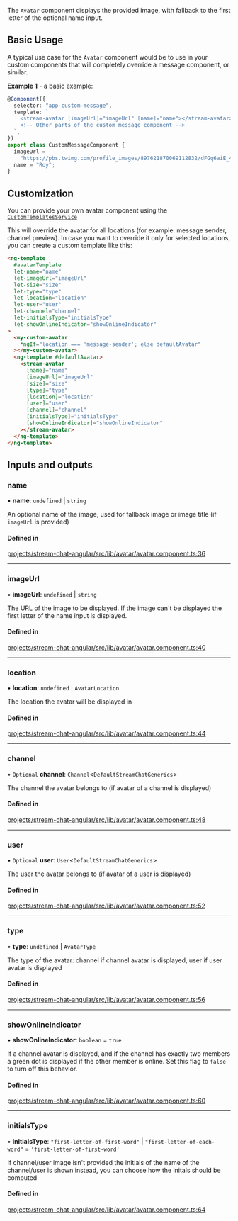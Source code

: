 The `Avatar` component displays the provided image, with fallback to the first letter of the optional name input.

## Basic Usage

A typical use case for the `Avatar` component would be to use in your custom components that will completely override a message component, or similar.

**Example 1** - a basic example:

```typescript
@Component({
  selector: "app-custom-message",
  template: `
    <stream-avatar [imageUrl]="imageUrl" [name]="name"></stream-avatar>
    <!-- Other parts of the custom message component -->
  `,
})
export class CustomMessageComponent {
  imageUrl =
    "https://pbs.twimg.com/profile_images/897621870069112832/dFGq6aiE_400x400.jpg";
  name = "Roy";
}
```

## Customization

You can provide your own avatar component using the [`CustomTemplatesService`](../services/CustomTemplatesService/#avatartemplate)

This will override the avatar for all locations (for example: message sender, channel preview). In case you want to override it only for selected locations, you can create a custom template like this:

```html
<ng-template
  #avatarTemplate
  let-name="name"
  let-imageUrl="imageUrl"
  let-size="size"
  let-type="type"
  let-location="location"
  let-user="user"
  let-channel="channel"
  let-initialsType="initialsType"
  let-showOnlineIndicator="showOnlineIndicator"
>
  <my-custom-avatar
    *ngIf="location === 'message-sender'; else defaultAvatar"
  ></my-custom-avatar>
  <ng-template #defaultAvatar>
    <stream-avatar
      [name]="name"
      [imageUrl]="imageUrl"
      [size]="size"
      [type]="type"
      [location]="location"
      [user]="user"
      [channel]="channel"
      [initialsType]="initialsType"
      [showOnlineIndicator]="showOnlineIndicator"
    ></stream-avatar>
  </ng-template>
</ng-template>
```

[//]: # "Start of generated content"
## Inputs and outputs 


### name

• **name**: `undefined` \| `string`

An optional name of the image, used for fallback image or image title (if `imageUrl` is provided)

#### Defined in

[projects/stream-chat-angular/src/lib/avatar/avatar.component.ts:36](https://github.com/GetStream/stream-chat-angular/blob/b2750f9bde74d91005813c34c12dd235b4e8d6c4/projects/stream-chat-angular/src/lib/avatar/avatar.component.ts#L36)

___

### imageUrl

• **imageUrl**: `undefined` \| `string`

The URL of the image to be displayed. If the image can't be displayed the first letter of the name input is displayed.

#### Defined in

[projects/stream-chat-angular/src/lib/avatar/avatar.component.ts:40](https://github.com/GetStream/stream-chat-angular/blob/b2750f9bde74d91005813c34c12dd235b4e8d6c4/projects/stream-chat-angular/src/lib/avatar/avatar.component.ts#L40)

___

### location

• **location**: `undefined` \| `AvatarLocation`

The location the avatar will be displayed in

#### Defined in

[projects/stream-chat-angular/src/lib/avatar/avatar.component.ts:44](https://github.com/GetStream/stream-chat-angular/blob/b2750f9bde74d91005813c34c12dd235b4e8d6c4/projects/stream-chat-angular/src/lib/avatar/avatar.component.ts#L44)

___

### channel

• `Optional` **channel**: `Channel`\<`DefaultStreamChatGenerics`\>

The channel the avatar belongs to (if avatar of a channel is displayed)

#### Defined in

[projects/stream-chat-angular/src/lib/avatar/avatar.component.ts:48](https://github.com/GetStream/stream-chat-angular/blob/b2750f9bde74d91005813c34c12dd235b4e8d6c4/projects/stream-chat-angular/src/lib/avatar/avatar.component.ts#L48)

___

### user

• `Optional` **user**: `User`\<`DefaultStreamChatGenerics`\>

The user the avatar belongs to (if avatar of a user is displayed)

#### Defined in

[projects/stream-chat-angular/src/lib/avatar/avatar.component.ts:52](https://github.com/GetStream/stream-chat-angular/blob/b2750f9bde74d91005813c34c12dd235b4e8d6c4/projects/stream-chat-angular/src/lib/avatar/avatar.component.ts#L52)

___

### type

• **type**: `undefined` \| `AvatarType`

The type of the avatar: channel if channel avatar is displayed, user if user avatar is displayed

#### Defined in

[projects/stream-chat-angular/src/lib/avatar/avatar.component.ts:56](https://github.com/GetStream/stream-chat-angular/blob/b2750f9bde74d91005813c34c12dd235b4e8d6c4/projects/stream-chat-angular/src/lib/avatar/avatar.component.ts#L56)

___

### showOnlineIndicator

• **showOnlineIndicator**: `boolean` = `true`

If a channel avatar is displayed, and if the channel has exactly two members a green dot is displayed if the other member is online. Set this flag to `false` to turn off this behavior.

#### Defined in

[projects/stream-chat-angular/src/lib/avatar/avatar.component.ts:60](https://github.com/GetStream/stream-chat-angular/blob/b2750f9bde74d91005813c34c12dd235b4e8d6c4/projects/stream-chat-angular/src/lib/avatar/avatar.component.ts#L60)

___

### initialsType

• **initialsType**: ``"first-letter-of-first-word"`` \| ``"first-letter-of-each-word"`` = `'first-letter-of-first-word'`

If channel/user image isn't provided the initials of the name of the channel/user is shown instead, you can choose how the initals should be computed

#### Defined in

[projects/stream-chat-angular/src/lib/avatar/avatar.component.ts:64](https://github.com/GetStream/stream-chat-angular/blob/b2750f9bde74d91005813c34c12dd235b4e8d6c4/projects/stream-chat-angular/src/lib/avatar/avatar.component.ts#L64)

[//]: # "End of generated content"
